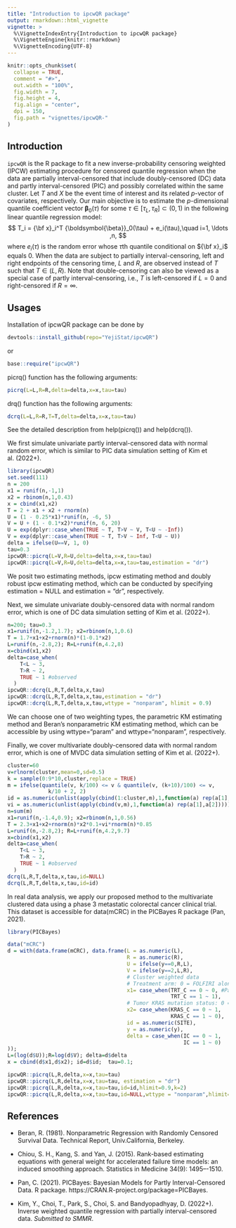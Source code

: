 ```yaml
---
title: "Introduction to ipcwQR package"
output: rmarkdown::html_vignette
vignette: >
  %\VignetteIndexEntry{Introduction to ipcwQR package}
  %\VignetteEngine{knitr::rmarkdown}
  %\VignetteEncoding{UTF-8}
---
```

  
```r
knitr::opts_chunk$set(
  collapse = TRUE,
  comment = "#>",
  out.width = "100%",
  fig.width = 7,
  fig.height = 4,
  fig.align = "center",
  dpi = 150,
  fig.path = "vignettes/ipcwQR-"
)
```


## Introduction

`ipcwQR` is the R package to fit a new inverse-probability censoring weighted (IPCW) estimating procedure for censored quantile regression when the data are partially interval-censored that include doubly-censored (DC) data and partly interval-censored (PIC) and possibly correlated within the same cluster.
Let $T$ and $X$ be the event time of interest and its related $p$-vector of covariates, respectively.
Our main objective is to estimate 
the $p$-dimensional quantile coefficient vector ${\boldsymbol{\beta}}_0(\tau)$
for some $\tau \in[\tau_L,\tau_R]\subset (0, 1)$ 
in the following linear quantile regression model:
$$
T_i = {\bf x}_i^T {\boldsymbol{\beta}}_0(\tau) + e_i(\tau),\quad i=1, \ldots ,n, 
$$
where $e_i(\tau)$ is the random error 
whose $\tau$th quantile conditional on ${\bf x}_i$ equals 0. 
When the data are subject to partially interval-censoring, 
left and right endpoints of the censoring time, $L$ and $R$,
are observed instead of $T$ such that $T\in(L,R)$.
Note that double-censoring  can also  be viewed as 
a special case of partly interval-censoring, 
i.e., $T$ is left-censored if $L=0$ and right-censored if $R=\infty$. 



## Usages

Installation of ipcwQR package can be done by
```r
devtools::install_github(repo="YejiStat/ipcwQR")
```

or
```r
base::require("ipcwQR")
```


picrq() function has the following arguments:
```r
picrq(L=L,R=R,delta=delta,x=x,tau=tau)
```

drq() function has the following arguments:
```r
dcrq(L=L,R=R,T=T,delta=delta,x=x,tau=tau)
```

See the detailed description from help(picrq()) and help(dcrq()).

We first simulate univariate partly interval-censored data with normal random error, which is similar to PIC data simulation setting of Kim et al. (2022+).

```r
library(ipcwQR)
set.seed(111)
n = 200
x1 = runif(n,-1,1)
x2 = rbinom(n,1,0.43)
x = cbind(x1,x2)
T = 2 + x1 + x2 + rnorm(n)
U = (1 - 0.25*x1)*runif(n, -6, 5)
V = U + (1 - 0.1*x2)*runif(n, 6, 20)
U = exp(dplyr::case_when(TRUE ~ T, T>V ~ V, T<U ~ -Inf))
V = exp(dplyr::case_when(TRUE ~ T, T>V ~ Inf, T<U ~ U))
delta = ifelse(U==V, 1, 0)
tau=0.3
ipcwQR::picrq(L=V,R=U,delta=delta,x=x,tau=tau)
ipcwQR::picrq(L=V,R=U,delta=delta,x=x,tau=tau,estimation = "dr")
```

We posit two estimating methods, ipcw estimating method and doubly robust ipcw estimating method, which can be conducted by specifying estimation = NULL and estimation = "dr", respectively.

Next, we simulate univariate doubly-censored data with normal random error, which is one of DC data simulation setting of Kim et al. (2022+).

```r
n=200; tau=0.3
x1=runif(n,-1.2,1.7); x2=rbinom(n,1,0.6)
T = 1.7+x1+x2+rnorm(n)*(1-0.1*x2)
L=runif(n,-2.8,2); R=L+runif(n,4.2,8)
x=cbind(x1,x2)
delta=case_when(
    T<L ~ 3,
    T>R ~ 2,
    TRUE ~ 1 #observed
  )
ipcwQR::dcrq(L,R,T,delta,x,tau)
ipcwQR::dcrq(L,R,T,delta,x,tau,estimation = "dr")
ipcwQR::dcrq(L,R,T,delta,x,tau,wttype = "nonparam", hlimit = 0.9)
```

We can choose one of two weighting types, the parametric KM estimating method and Beran's nonparametric KM estimating method, which can be accessible by using wttype="param" and wttype="nonparam", respectively.


Finally, we cover multivariate doubly-censored data with normal random error, which is one of MVDC data simulation setting of Kim et al. (2022+).

```r
cluster=60
v=rlnorm(cluster,mean=0,sd=0.5)
k = sample(0:9*10,cluster,replace = TRUE)
m = ifelse(quantile(v, k/100) <= v & quantile(v, (k+10)/100) <= v,
             k/10 + 2, 2)
id = as.numeric(unlist(apply(cbind(1:cluster,m),1,function(a) rep(a[1],a[2]))))
vi = as.numeric(unlist(apply(cbind(v,m),1,function(a) rep(a[1],a[2]))))
n=sum(m)
x1=runif(n,-1.4,0.9); x2=rbinom(n,1,0.56)
T = 2.3+x1+x2+rnorm(n)*x2*0.1+vi*rnorm(n)*0.85
L=runif(n,-2.8,2); R=L+runif(n,4.2,9.7)
x=cbind(x1,x2)
delta=case_when(
    T<L ~ 3,
    T>R ~ 2,
    TRUE ~ 1 #observed
  )
dcrq(L,R,T,delta,x,tau,id=NULL)
dcrq(L,R,T,delta,x,tau,id=id)
```



In real data analysis, we apply our proposed method to the multivariate clustered data using a phase 3 metastatic colorectal cancer clinical trial. This dataset is accessible for data(mCRC) in the PICBayes R package (Pan, 2021).

```r
library(PICBayes)

data("mCRC")
d = with(data.frame(mCRC), data.frame(L = as.numeric(L),
                                      R = as.numeric(R),
                                      U = ifelse(y==0,R,L),
                                      V = ifelse(y==2,L,R),
                                      # Cluster weighted data
                                      # Treatment arm: 0 = FOLFIRI alone, 1 = Panitumumab + FOLFIRI.
                                      x1= case_when(TRT_C == 0 ~ 0, #Pan et al data
                                                    TRT_C == 1 ~ 1),
                                      # Tumor KRAS mutation status: 0 = wild-type, 1 = mutant.
                                      x2= case_when(KRAS_C == 0 ~ 1,
                                                    KRAS_C == 1 ~ 0),
                                      id = as.numeric(SITE),
                                      y = as.numeric(y),
                                      delta = case_when(IC == 0 ~ 1,
                                                        IC == 1 ~ 0)
));
L=(log(d$U));R=log(d$V); delta=d$delta
x = cbind(d$x1,d$x2); id=d$id;  tau=0.1;

ipcwQR::picrq(L,R,delta,x=x,tau=tau)
ipcwQR::picrq(L,R,delta,x=x,tau=tau, estimation = "dr")
ipcwQR::picrq(L,R,delta,x=x,tau=tau,id=id,hlimit=0.9,k=2)
ipcwQR::picrq(L,R,delta,x=x,tau=tau,id=NULL,wttype = "nonparam",hlimit=0.9)
```


## References

* Beran, R. (1981). Nonparametric Regression with Randomly Censored Survival Data. Technical Report, Univ.California, Berkeley.

* Chiou, S. H., Kang, S. and Yan, J. (2015). 
Rank-based estimating equations with general weight for accelerated failure time models: an induced smoothing approach.
Statistics in Medicine 34(9): 1495–-1510.

* Pan, C. (2021). 
PICBayes: Bayesian Models for Partly Interval-Censored Data. R package. 
https://CRAN.R-project.org/package=PICBayes.

* Kim, Y., Choi, T., Park, S., Choi, S. and Bandyopadhyay, D. (2022+). 
Inverse weighted quantile regression with partially interval-censored data.
*Submitted to SMMR*.